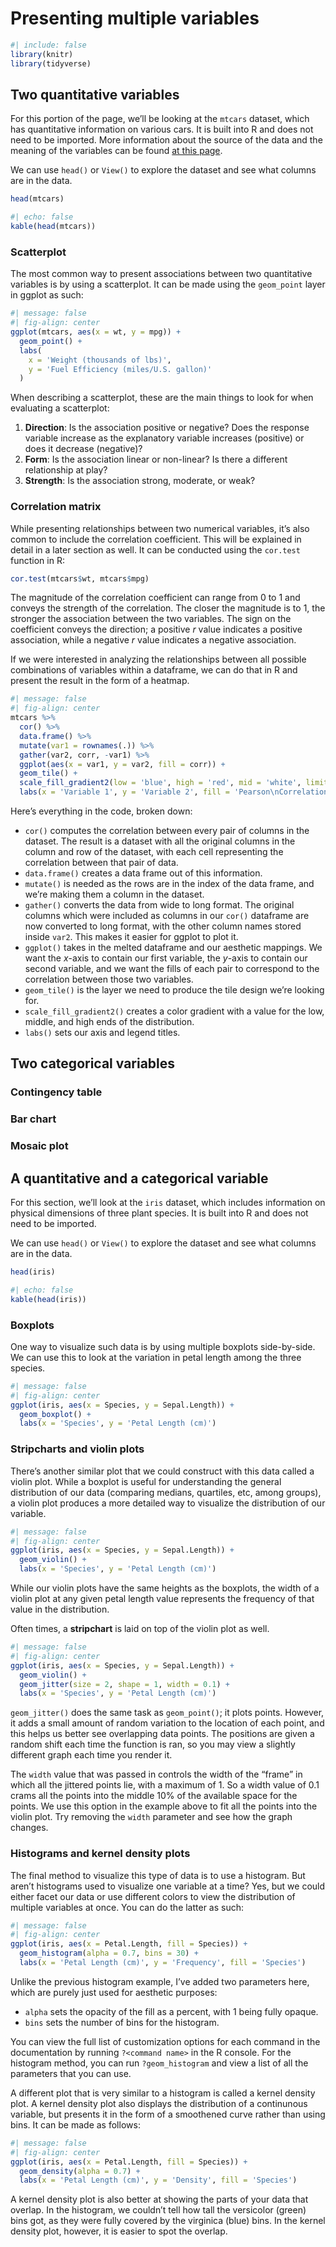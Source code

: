 # Presenting multiple variables
```r
#| include: false
library(knitr)
library(tidyverse)
```

## Two quantitative variables

For this portion of the page, we'll be looking at the `mtcars` dataset, which has quantitative information on various cars. It is built into R and does not need to be imported. More information about the source of the data and the meaning of the variables can be found [at this page](https://stat.ethz.ch/R-manual/R-devel/library/datasets/html/mtcars.html).

We can use `head()` or `View()` to explore the dataset and see what columns are in the data.

```r
head(mtcars)
```
```r
#| echo: false
kable(head(mtcars))
```

### Scatterplot

The most common way to present associations between two quantitative variables is by using a scatterplot. It can be made using the `geom_point` layer in ggplot as such:

```r
#| message: false
#| fig-align: center
ggplot(mtcars, aes(x = wt, y = mpg)) +
  geom_point() +
  labs(
    x = 'Weight (thousands of lbs)',
    y = 'Fuel Efficiency (miles/U.S. gallon)'
  )
```

When describing a scatterplot, these are the main things to look for when evaluating a scatterplot:

1. **Direction**: Is the association positive or negative? Does the response variable increase as the explanatory variable increases (positive) or does it decrease (negative)?
2. **Form**: Is the association linear or non-linear? Is there a different relationship at play?
3. **Strength**: Is the association strong, moderate, or weak?

### Correlation matrix

While presenting relationships between two numerical variables, it's also common to include the correlation coefficient. This will be explained in detail in a later section as well. It can be conducted using the `cor.test` function in R:

```r
cor.test(mtcars$wt, mtcars$mpg)
```

The magnitude of the correlation coefficient can range from 0 to 1 and conveys the strength of the correlation. The closer the magnitude is to 1, the stronger the association between the two variables. The sign on the coefficient conveys the direction; a positive $r$ value indicates a positive association, while a negative $r$ value indicates a negative association.

If we were interested in analyzing the relationships between all possible combinations of variables within a dataframe, we can do that in R and present the result in the form of a heatmap.

```r
#| message: false
#| fig-align: center
mtcars %>%
  cor() %>%
  data.frame() %>%
  mutate(var1 = rownames(.)) %>%
  gather(var2, corr, -var1) %>%
  ggplot(aes(x = var1, y = var2, fill = corr)) +
  geom_tile() +
  scale_fill_gradient2(low = 'blue', high = 'red', mid = 'white', limit = c(-1, 1), midpoint = 0) +
  labs(x = 'Variable 1', y = 'Variable 2', fill = 'Pearson\nCorrelation')
```

Here's everything in the code, broken down:

* `cor()` computes the correlation between every pair of columns in the dataset. The result is a dataset with all the original columns in the column and row of the dataset, with each cell representing the correlation between that pair of data.
* `data.frame()` creates a data frame out of this information.
* `mutate()` is needed as the rows are in the index of the data frame, and we're making them a column in the dataset.
* `gather()` converts the data from wide to long format. The original columns which were included as columns in our `cor()` dataframe are now converted to long format, with the other column names stored inside `var2`. This makes it easier for ggplot to plot it.
* `ggplot()` takes in the melted dataframe and our aesthetic mappings. We want the $x$-axis to contain our first variable, the $y$-axis to contain our second variable, and we want the fills of each pair to correspond to the correlation between those two variables.
* `geom_tile()` is the layer we need to produce the tile design we're looking for.
* `scale_fill_gradient2()` creates a color gradient with a value for the low, middle, and high ends of the distribution.
* `labs()` sets our axis and legend titles.

## Two categorical variables

### Contingency table

### Bar chart

### Mosaic plot

## A quantitative and a categorical variable

For this section, we'll look at the `iris` dataset, which includes information on physical dimensions of three plant species. It is built into R and does not need to be imported.

We can use `head()` or `View()` to explore the dataset and see what columns are in the data.

```r
head(iris)
```
```r
#| echo: false
kable(head(iris))
```

### Boxplots

One way to visualize such data is by using multiple boxplots side-by-side. We can use this to look at the variation in petal length among the three species.

```r
#| message: false
#| fig-align: center
ggplot(iris, aes(x = Species, y = Sepal.Length)) +
  geom_boxplot() +
  labs(x = 'Species', y = 'Petal Length (cm)')
```

### Stripcharts and violin plots

There's another similar plot that we could construct with this data called a violin plot. While a boxplot is useful for understanding the general distribution of our data (comparing medians, quartiles, etc, among groups), a violin plot produces a more detailed way to visualize the distribution of our variable.

```r
#| message: false
#| fig-align: center
ggplot(iris, aes(x = Species, y = Sepal.Length)) +
  geom_violin() +
  labs(x = 'Species', y = 'Petal Length (cm)')
```

While our violin plots have the same heights as the boxplots, the width of a violin plot at any given petal length value represents the frequency of that value in the distribution.

Often times, a **stripchart** is laid on top of the violin plot as well.

```r
#| message: false
#| fig-align: center
ggplot(iris, aes(x = Species, y = Sepal.Length)) +
  geom_violin() +
  geom_jitter(size = 2, shape = 1, width = 0.1) +
  labs(x = 'Species', y = 'Petal Length (cm)')
```

`geom_jitter()` does the same task as `geom_point()`; it plots points. However, it adds a small amount of random variation to the location of each point, and this helps us better see overlapping data points. The positions are given a random shift each time the function is ran, so you may view a slightly different graph each time you render it.

The `width` value that was passed in controls the width of the "frame" in which all the jittered points lie, with a maximum of 1. So a width value of 0.1 crams all the points into the middle 10% of the available space for the points. We use this option in the example above to fit all the points into the violin plot. Try removing the `width` parameter and see how the graph changes.

### Histograms and kernel density plots

The final method to visualize this type of data is to use a histogram. But aren't histograms used to visualize one variable at a time? Yes, but we could either facet our data or use different colors to view the distribution of multiple variables at once. You can do the latter as such:

```r
#| message: false
#| fig-align: center
ggplot(iris, aes(x = Petal.Length, fill = Species)) +
  geom_histogram(alpha = 0.7, bins = 30) +
  labs(x = 'Petal Length (cm)', y = 'Frequency', fill = 'Species')
```

Unlike the previous histogram example, I've added two parameters here, which are purely just used for aesthetic purposes:

- `alpha` sets the opacity of the fill as a percent, with 1 being fully opaque.
- `bins` sets the number of bins for the histogram.

You can view the full list of customization options for each command in the documentation by running `?<command name>` in the R console. For the histogram method, you can run `?geom_histogram` and view a list of all the parameters that you can use.

A different plot that is very similar to a histogram is called a kernel density plot. A kernel density plot also displays the distribution of a continunous variable, but presents it in the form of a smoothened curve rather than using bins. It can be made as follows:

```r
#| message: false
#| fig-align: center
ggplot(iris, aes(x = Petal.Length, fill = Species)) +
  geom_density(alpha = 0.7) +
  labs(x = 'Petal Length (cm)', y = 'Density', fill = 'Species')
```

A kernel density plot is also better at showing the parts of your data that overlap. In the histogram, we couldn't tell how tall the versicolor (green) bins got, as they were fully covered by the virginica (blue) bins. In the kernel density plot, however, it is easier to spot the overlap.